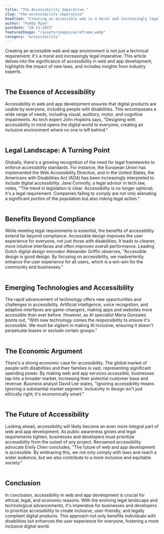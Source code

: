 ```yaml
---
title: "The Accessibility Imperative."
slug: "the-accessibility-imperative"
headline: "Creating an accessible web is a moral and increasingly legal Imperative."
author: "Paddy Ryan"
postdate: "20-11-2023"
featuredImage: "/assets/images/wireframe.webp"
category: "accessibility"
---
```


Creating an accessible web and app environment is not just a technical requirement; it's a moral and increasingly legal imperative. This article delves into the significance of accessibility in web and app development, highlights the impact of new laws, and includes insights from industry experts.
<br />
<br />
<h2 class="text-xl font-black mb-4">The Essence of Accessibility</h2>
Accessibility in web and app development ensures that digital products are usable by everyone, including people with disabilities. This encompasses a wide range of needs, including visual, auditory, motor, and cognitive impairments. As tech expert John Hopkins says, "Designing with accessibility in mind opens the digital world to everyone, creating an inclusive environment where no one is left behind."
<br />
<br />
<h2 class="text-xl font-black mb-4">Legal Landscape: A Turning Point</h2>
Globally, there's a growing recognition of the need for legal frameworks to enforce accessibility standards. For instance, the European Union has implemented the Web Accessibility Directive, and in the United States, the Americans with Disabilities Act (ADA) has been increasingly interpreted to include digital accessibility.
Jane Connolly, a legal advisor in tech law, notes, "The trend in legislation is clear. Accessibility is no longer optional; it's a legal requirement. Companies failing to comply are not only alienating a significant portion of the population but also risking legal action."
<br />
<br />
<h2 class="text-xl font-black mb-4">Benefits Beyond Compliance</h2>
While meeting legal requirements is essential, the benefits of accessibility extend far beyond compliance. Accessible design improves the user experience for everyone, not just those with disabilities. It leads to cleaner, more intuitive interfaces and often improves overall performance.
Leading Dutch digital design innovator Alexander Griffin observes, "Accessible design is good design. By focusing on accessibility, we inadvertently enhance the user experience for all users, which is a win-win for the community and businesses."
<br />
<br />
<h2 class="text-xl font-black mb-4">Emerging Technologies and Accessibility</h2>
The rapid advancement of technology offers new opportunities and challenges in accessibility. Artificial intelligence, voice recognition, and adaptive interfaces are game-changers, making apps and websites more accessible than ever before.
However, as AI specialist Maria Gonzalez points out, "With new technology comes the responsibility to ensure it's accessible. We must be vigilant in making AI inclusive, ensuring it doesn't perpetuate biases or exclude certain groups."
<br />
<br />
<h2 class="text-xl font-black mb-4">The Economic Argument</h2>
There's a strong economic case for accessibility. The global market of people with disabilities and their families is vast, representing significant spending power. By making web and app services accessible, businesses tap into a broader market, increasing their potential customer base and revenue.
Business analyst David Lee states, "Ignoring accessibility means ignoring a substantial market segment. Inclusivity in design isn't just ethically right; it's economically smart."
<br />
<br />
<h2 class="text-xl font-black mb-4">The Future of Accessibility</h2>
Looking ahead, accessibility will likely become an even more integral part of web and app development. As public awareness grows and legal requirements tighten, businesses and developers must prioritize accessibility from the outset of any project.
Renowned accessibility advocate Emily Chen concludes, "The future of web and app development is accessible. By embracing this, we not only comply with laws and reach a wider audience, but we also contribute to a more inclusive and equitable society."
<br />
<br />
<h2 class="text-xl font-black mb-4">Conclusion</h2>
In conclusion, accessibility in web and app development is crucial for ethical, legal, and economic reasons. With the evolving legal landscape and technological advancements, it's imperative for businesses and developers to prioritize accessibility to create inclusive, user-friendly, and legally compliant digital products. This approach not only benefits individuals with disabilities but enhances the user experience for everyone, fostering a more inclusive digital world.
<br />
<br />
